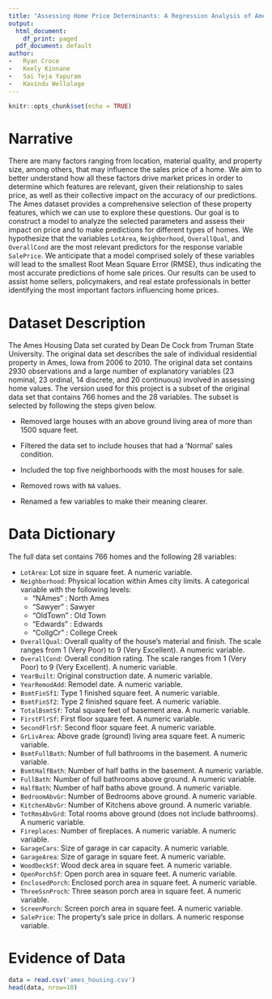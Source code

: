 ```yaml
---
title: "Assessing Home Price Determinants: A Regression Analysis of Ames Housing Data"
output:
  html_document:
    df_print: paged
  pdf_document: default
author: 
-   Ryan Croce
-   Keely Kinnane
-   Sai Teja Yapuram
-   Kavindu Wellalage
---
```


```r
knitr::opts_chunk$set(echo = TRUE)
```

# Narrative

There are many factors ranging from location, material quality, and property size, among others, that may influence the sales price of a home. We aim to better understand how all these factors drive market prices in order to determine which features are relevant, given their relationship to sales price, as well as their collective impact on the accuracy of our predictions. The Ames dataset provides a comprehensive selection of these property features, which we can use to explore these questions. Our goal is to construct a model to analyze the selected parameters and assess their impact on price and to make predictions for different types of homes. We hypothesize that the variables `LotArea`, `Neighborhood`, `OverallQual`, and `OverallCond` are the most relevant predictors for the response variable `SalePrice`. We anticipate that a model comprised solely of these variables will lead to the smallest Root Mean Square Error (RMSE), thus indicating the most accurate predictions of home sale prices. Our results can be used to assist home sellers, policymakers, and real estate professionals in better identifying the most important factors influencing home prices.

# Dataset Description

The Ames Housing Data set curated by Dean De Cock from Truman State University. The original data set describes the sale of individual residential property in Ames, Iowa from 2006 to 2010. The original data set contains 2930 observations and a large number of explanatory
variables (23 nominal, 23 ordinal, 14 discrete, and 20 continuous) involved in assessing home values. The version used for this project is a subset of the original data set that contains 766 homes and the 28 variables. The subset is selected by following the steps given below.

-   Removed large houses with an above ground living area of more than 1500 square feet.

-   Filtered the data set to include houses that had a 'Normal' sales condition.

-   Included the top five neighborhoods with the most houses for sale.

-   Removed rows with `NA` values.

-   Renamed a few variables to make their meaning clearer.

# Data Dictionary

The full data set contains 766 homes and the following 28 variables:

-   `LotArea`: Lot size in square feet. A numeric variable.
-   `Neighborhood`: Physical location within Ames city limits. A categorical variable with the following levels:
    -   "NAmes" : North Ames
    -   "Sawyer" : Sawyer
    -   "OldTown" : Old Town
    -   "Edwards" : Edwards
    -   "CollgCr" : College Creek
-   `OverallQual`: Overall quality of the house's material and finish. The scale ranges from 1 (Very Poor) to 9 (Very Excellent). A numeric variable.
-   `OverallCond`: Overall condition rating. The scale ranges from 1 (Very Poor) to 9 (Very Excellent). A numeric variable.
-   `YearBuilt`: Original construction date. A numeric variable.
-   `YearRemodAdd`: Remodel date. A numeric variable.
-   `BsmtFinSf1`: Type 1 finished square feet. A numeric variable.
-   `BsmtFinSf2`: Type 2 finished square feet. A numeric variable.
-   `TotalBsmtSf`: Total square feet of basement area. A numeric variable.
-   `FirstFlrSf`: First floor square feet. A numeric variable.
-   `SecondFlrSf`: Second floor square feet. A numeric variable.
-   `GrLivArea`: Above grade (ground) living area square feet. A numeric variable.
-   `BsmtFullBath`: Number of full bathrooms in the basement. A numeric variable.
-   `BsmtHalfBath`: Number of half baths in the basement. A numeric variable.
-   `FullBath`: Number of full bathrooms above ground. A numeric variable.
-   `HalfBath`: Number of half baths above ground. A numeric variable.
-   `BedroomAbvGr`: Number of Bedrooms above ground. A numeric variable.
-   `KitchenAbvGr`: Number of Kitchens above ground. A numeric variable.
-   `TotRmsAbvGrd`: Total rooms above ground (does not include bathrooms). A numeric variable.
-   `Fireplaces`: Number of fireplaces. A numeric variable. A numeric variable.
-   `GarageCars`: Size of garage in car capacity. A numeric variable.
-   `GarageArea`: Size of garage in square feet. A numeric variable.
-   `WoodDeckSf`: Wood deck area in square feet. A numeric variable.
-   `OpenPorchSf`: Open porch area in square feet. A numeric variable.
-   `EnclosedPorch`: Enclosed porch area in square feet. A numeric variable.
-   `ThreeSsnProch`: Three season porch area in square feet. A numeric variable.
-   `ScreenPorch`: Screen porch area in square feet. A numeric variable.
-   `SalePrice`: The property's sale price in dollars. A numeric response variable.

# Evidence of Data

```r
data = read.csv('ames_housing.csv')
head(data, nrow=10)
```
